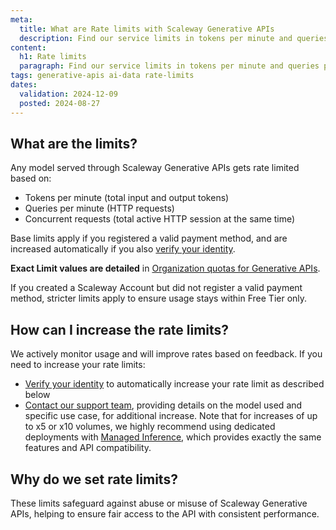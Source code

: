 ```yaml
---
meta:
  title: What are Rate limits with Scaleway Generative APIs
  description: Find our service limits in tokens per minute and queries per minute
content:
  h1: Rate limits
  paragraph: Find our service limits in tokens per minute and queries per minute
tags: generative-apis ai-data rate-limits
dates:
  validation: 2024-12-09
  posted: 2024-08-27
---
```


## What are the limits?

Any model served through Scaleway Generative APIs gets rate limited based on:
- Tokens per minute (total input and output tokens)
- Queries per minute (HTTP requests)
- Concurrent requests (total active HTTP session at the same time)

Base limits apply if you registered a valid payment method, and are increased automatically if you also [verify your identity](/account/how-to/verify-identity/).

**Exact Limit values are detailed** in [Organization quotas for Generative APIs](/organizations-and-projects/additional-content/organization-quotas/#generative-apis).

<Message type="tip">
If you created a Scaleway Account but did not register a valid payment method, stricter limits apply to ensure usage stays within Free Tier only.
</Message>

## How can I increase the rate limits?

We actively monitor usage and will improve rates based on feedback.
If you need to increase your rate limits:
- [Verify your identity](/account/how-to/verify-identity/) to automatically increase your rate limit as described below
- [Contact our support team](https://console.scaleway.com/support/create), providing details on the model used and specific use case, for additional increase.
Note that for increases of up to x5 or x10 volumes, we highly recommend using dedicated deployments with [Managed Inference](https://console.scaleway.com/inference/deployments), which provides exactly the same features and API compatibility.

## Why do we set rate limits?

These limits safeguard against abuse or misuse of Scaleway Generative APIs, helping to ensure fair access to the API with consistent performance.
